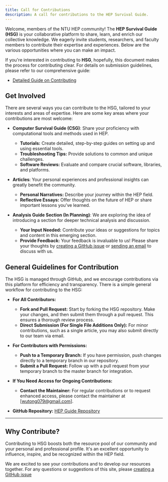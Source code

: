 ```yaml
---
title: Call for Contributions
description: A call for contributions to the HEP Survival Guide.
---
```


Welcome, members of the NTU HEP community! The **HEP Survival Guide (HSG)** is your collaborative platform to share, learn, and enrich our collective knowledge. We eagerly invite students, researchers, and faculty members to contribute their expertise and experiences. Below are the various opportunities where you can make an impact.

If you're interested in contributing to **HSG**, hopefully, this document makes the process for contributing clear.
For details on submission guidelines, please refer to our comprehensive guide:
- [Detailed Guide on Contributing](./contributing/guidelines)

## Get Involved

There are several ways you can contribute to the HSG, tailored to your interests and areas of expertise. Here are some key areas where your contributions are most welcome:

- **Computer Survival Guide (CSG)**: Share your proficiency with computational tools and methods used in HEP.
  - **Tutorials:** Create detailed, step-by-step guides on setting up and using essential tools.
  - **Troubleshooting Tips:** Provide solutions to common and unique challenges.
  - **Software Reviews:** Evaluate and compare crucial software, libraries, and platforms.

- **Articles**: Your personal experiences and professional insights can greatly benefit the community.
  - **Personal Narratives:** Describe your journey within the HEP field.
  - **Reflective Essays:** Offer thoughts on the future of HEP or share important lessons you’ve learned.

- **Analysis Guide Section (In Planning)**: We are exploring the idea of introducing a section for deeper technical analysis and discussion.
  - **Your Input Needed:** Contribute your ideas or suggestions for topics and content in this emerging section.
  - **Provide Feedback:** Your feedback is invaluable to us! Please share your thoughts by [creating a GitHub issue](https://github.com/wtxdew/hep-guide/issues) or [sending an email](mailto:wutong079@gmail.com) to discuss with us.

## General Guidelines for Contribution
The HSG is managed through GitHub, and we encourage contributions via this platform for efficiency and transparency.
There is a simple general workflow for contributing to the HSG:

- **For All Contributors:** 
    - **Fork and Pull Request:** Start by forking the HSG repository. Make your changes, and then submit them through a pull request. This ensures a thorough review process.
    - **Direct Submission (For Single File Additions Only):** For minor contributions, such as a single article, you may also submit directly to our team via email.

- **For Contributors with Permissions:**
    - **Push to a Temporary Branch:** If you have permission, push changes directly to a temporary branch in our repository.
    - **Submit a Pull Request:** Follow up with a pull request from your temporary branch to the master branch for integration.

- **If You Need Access for Ongoing Contributions:**
    - **Contact the Maintainer:** For regular contributions or to request enhanced access, please contact the maintainer at [wutong079@gmail.com].
- **GitHub Repository:** [HEP Guide Repository](https://github.com/wtxdew/hep-survival-guide)

---
## Why Contribute?

Contributing to HSG boosts both the resource pool of our community and your personal and professional profile. It's an excellent opportunity to influence, inspire, and be recognized within the HEP field.

We are excited to see your contributions and to develop our resources together. For any questions or suggestions of this site, please [creating a GitHub issue](https://github.com/wtxdew/hep-survival-guide/issues)
